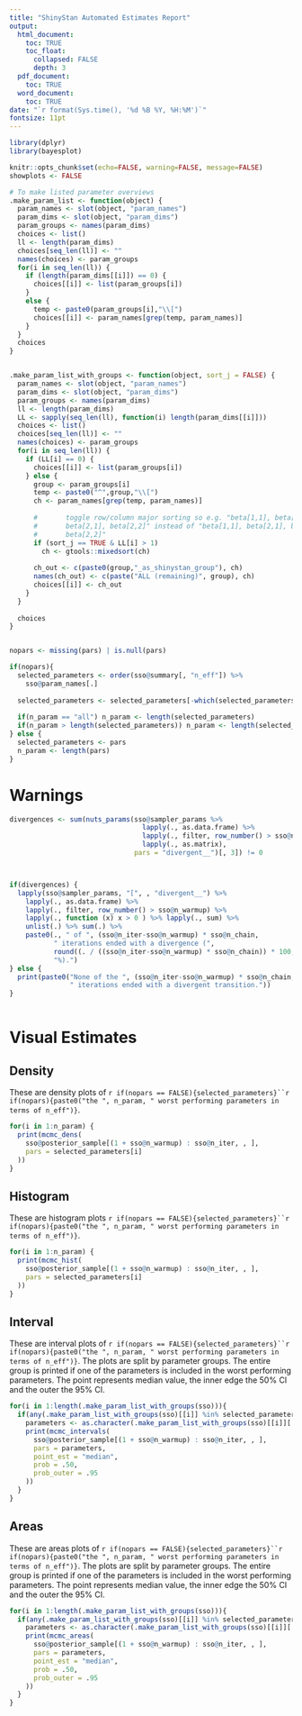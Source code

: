```yaml
---
title: "ShinyStan Automated Estimates Report"
output:
  html_document: 
    toc: TRUE
    toc_float: 
      collapsed: FALSE
      depth: 3
  pdf_document: 
    toc: TRUE
  word_document: 
    toc: TRUE
date: "`r format(Sys.time(), '%d %B %Y, %H:%M')`"
fontsize: 11pt
---
```



```r
library(dplyr)
library(bayesplot)

knitr::opts_chunk$set(echo=FALSE, warning=FALSE, message=FALSE)
showplots <- FALSE

# To make listed parameter overviews
.make_param_list <- function(object) {
  param_names <- slot(object, "param_names")
  param_dims <- slot(object, "param_dims")
  param_groups <- names(param_dims)
  choices <- list()
  ll <- length(param_dims)
  choices[seq_len(ll)] <- ""
  names(choices) <- param_groups
  for(i in seq_len(ll)) {
    if (length(param_dims[[i]]) == 0) {
      choices[[i]] <- list(param_groups[i])
    }
    else {
      temp <- paste0(param_groups[i],"\\[")
      choices[[i]] <- param_names[grep(temp, param_names)]
    }
  }
  choices
}


.make_param_list_with_groups <- function(object, sort_j = FALSE) {
  param_names <- slot(object, "param_names")
  param_dims <- slot(object, "param_dims")
  param_groups <- names(param_dims)
  ll <- length(param_dims)
  LL <- sapply(seq_len(ll), function(i) length(param_dims[[i]]))
  choices <- list()
  choices[seq_len(ll)] <- ""
  names(choices) <- param_groups
  for(i in seq_len(ll)) {
    if (LL[i] == 0) {
      choices[[i]] <- list(param_groups[i])
    } else {
      group <- param_groups[i]
      temp <- paste0("^",group,"\\[")
      ch <- param_names[grep(temp, param_names)]
      
      #       toggle row/column major sorting so e.g. "beta[1,1], beta[1,2],
      #       beta[2,1], beta[2,2]" instead of "beta[1,1], beta[2,1], beta[1,2],
      #       beta[2,2]"
      if (sort_j == TRUE & LL[i] > 1)
        ch <- gtools::mixedsort(ch)
      
      ch_out <- c(paste0(group,"_as_shinystan_group"), ch)
      names(ch_out) <- c(paste("ALL (remaining)", group), ch)
      choices[[i]] <- ch_out
    }
  }
  
  choices
}


nopars <- missing(pars) | is.null(pars)

if(nopars){
  selected_parameters <- order(sso@summary[, "n_eff"]) %>%
    sso@param_names[.] 
  
  selected_parameters <- selected_parameters[-which(selected_parameters == "log-posterior")]
  
  if(n_param == "all") n_param <- length(selected_parameters)
  if(n_param > length(selected_parameters)) n_param <- length(selected_parameters)
} else {
  selected_parameters <- pars
  n_param <- length(pars)
}


```

# Warnings

```r

divergences <- sum(nuts_params(sso@sampler_params %>%
                                 lapply(., as.data.frame) %>%
                                 lapply(., filter, row_number() > sso@n_warmup) %>%
                                 lapply(., as.matrix), 
                               pars = "divergent__")[, 3]) != 0



if(divergences) {
  lapply(sso@sampler_params, "[", , "divergent__") %>%
    lapply(., as.data.frame) %>%
    lapply(., filter, row_number() > sso@n_warmup) %>%
    lapply(., function (x) x > 0 ) %>% lapply(., sum) %>% 
    unlist(.) %>% sum(.) %>%
    paste0(., " of ", (sso@n_iter-sso@n_warmup) * sso@n_chain,
           " iterations ended with a divergence (",
           round((. / ((sso@n_iter-sso@n_warmup) * sso@n_chain)) * 100, 1),
           "%).")
} else {
  print(paste0("None of the ", (sso@n_iter-sso@n_warmup) * sso@n_chain, 
               " iterations ended with a divergent transition."))
}



```

\newpage

# Visual Estimates

## Density

These are density plots of `r if(nopars == FALSE){selected_parameters}``r if(nopars){paste0("the ", n_param, " worst performing parameters in terms of n_eff")}`.

```r
for(i in 1:n_param) {
  print(mcmc_dens(
    sso@posterior_sample[(1 + sso@n_warmup) : sso@n_iter, , ],
    pars = selected_parameters[i]
  ))
}
``` 

\newpage

## Histogram

These are histogram plots `r if(nopars == FALSE){selected_parameters}``r if(nopars){paste0("the ", n_param, " worst performing parameters in terms of n_eff")}`.

```r
for(i in 1:n_param) {
  print(mcmc_hist(
    sso@posterior_sample[(1 + sso@n_warmup) : sso@n_iter, , ],
    pars = selected_parameters[i]
  ))
}
``` 


\newpage

## Interval


These are interval plots of `r if(nopars == FALSE){selected_parameters}``r if(nopars){paste0("the ", n_param, " worst performing parameters in terms of n_eff")}`. The plots are split by parameter groups. The entire group is printed if one of the parameters is included in the worst performing parameters. The point represents median value, the inner edge the 50\% CI and the outer the 95\% CI. 

```r

for(i in 1:length(.make_param_list_with_groups(sso))){
  if(any(.make_param_list_with_groups(sso)[[i]] %in% selected_parameters)){
    parameters <- as.character(.make_param_list_with_groups(sso)[[i]][.make_param_list_with_groups(sso)[[i]] %in% sso@param_names])
    print(mcmc_intervals(
      sso@posterior_sample[(1 + sso@n_warmup) : sso@n_iter, , ],
      pars = parameters,
      point_est = "median",
      prob = .50,
      prob_outer = .95
    ))
  }
}

``` 

\newpage

## Areas


These are areas plots of `r if(nopars == FALSE){selected_parameters}``r if(nopars){paste0("the ", n_param, " worst performing parameters in terms of n_eff")}`. The plots are split by parameter groups. The entire group is printed if one of the parameters is included in the worst performing parameters. The point represents median value, the inner edge the 50\% CI and the outer the 95\% CI. 

```r

for(i in 1:length(.make_param_list_with_groups(sso))){
  if(any(.make_param_list_with_groups(sso)[[i]] %in% selected_parameters)){
    parameters <- as.character(.make_param_list_with_groups(sso)[[i]][.make_param_list_with_groups(sso)[[i]] %in% sso@param_names])
    print(mcmc_areas(
      sso@posterior_sample[(1 + sso@n_warmup) : sso@n_iter, , ],
      pars = parameters,
      point_est = "median",
      prob = .50,
      prob_outer = .95
    ))
  }
}

``` 




